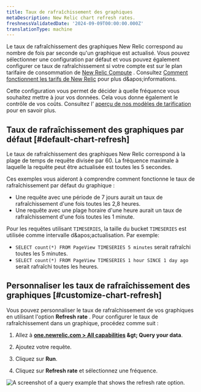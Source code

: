 ```yaml
---
title: Taux de rafraîchissement des graphiques
metaDescription: New Relic chart refresh rates.
freshnessValidatedDate: '2024-09-09T00:00:00.000Z'
translationType: machine
---
```


Le taux de rafraîchissement des graphiques New Relic correspond au nombre de fois par seconde qu&apos;un graphique est actualisé. Vous pouvez sélectionner une configuration par défaut et vous pouvez également configurer ce taux de rafraîchissement si votre compte est sur le plan tarifaire de consommation de [New Relic Compute](https://newrelic.com/pricing/compute) . Consultez [Comment fonctionnent les tarifs de New Relic](/docs/accounts/accounts-billing/new-relic-one-pricing-billing/new-relic-one-pricing-billing/) pour plus d&amp;apos;informations.

Cette configuration vous permet de décider à quelle fréquence vous souhaitez mettre à jour vos données. Cela vous donne également le contrôle de vos coûts. Consultez l’ [aperçu de nos modèles de tarification](/docs/accounts/original-accounts-billing/original-product-based-pricing/overview-pricing-models/#determine-pricing) pour en savoir plus.

## Taux de rafraîchissement des graphiques par défaut [#default-chart-refresh]

Le taux de rafraîchissement des graphiques New Relic correspond à la plage de temps de requête divisée par 60. La fréquence maximale à laquelle la requête peut être actualisée est toutes les 5 secondes.

Ces exemples vous aideront à comprendre comment fonctionne le taux de rafraîchissement par défaut du graphique :

* Une requête avec une période de 7 jours aurait un taux de rafraîchissement d&apos;une fois toutes les 2,8 heures.
* Une requête avec une plage horaire d&apos;une heure aurait un taux de rafraîchissement d&apos;une fois toutes les 1 minute.

Pour les requêtes utilisant `TIMESERIES`, la taille du bucket `TIMESERIES` est utilisée comme intervalle d&amp;apos;actualisation. Par exemple:

* `SELECT count(*) FROM PageView TIMESERIES 5 minutes` serait rafraîchi toutes les 5 minutes.
* `SELECT count(*) FROM PageView TIMESERIES 1 hour SINCE 1 day ago` serait rafraîchi toutes les heures.

## Personnaliser les taux de rafraîchissement des graphiques [#customize-chart-refresh]

Vous pouvez personnaliser le taux de rafraîchissement de vos graphiques en utilisant l&apos;option <DNT>**Refresh rate**</DNT> . Pour configurer le taux de rafraîchissement dans un graphique, procédez comme suit :

1. Allez à <DNT>**[one.newrelic.com &gt; All capabilities](https://one.newrelic.com/all-capabilities) &amp;gt; Query your data**</DNT>.

2. Ajoutez votre requête.

3. Cliquez sur <DNT>**Run**</DNT>.

4. Cliquez sur <DNT>**Refresh rate**</DNT> et sélectionnez une fréquence.

<img title="A query example that shows the refresh rate option." alt="A screenshot of a query example that shows the refresh rate option." src="/images/queries-nrql_screenshot-crop_refresh-rate.webp" />